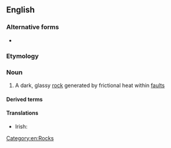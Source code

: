 ==English==
{{wikipedia}}

===Alternative forms===
* {{l|en|pseudotachylyte}}

===Etymology===
{{prefix|en|pseudo|tachylyte|alt2=tachylite}}

===Noun===
{{en-noun}}

# {{lb|en|mineral}} A dark, glassy [[rock]] generated by frictional heat within [[fault]]s

====Derived terms====
{{der3|en|pseudotachylitic}}

====Translations====
{{trans-top|a dark, glassy rock generated by frictional heat within faults}}
* Irish: {{t|ga|bréagthacailít|f}}
{{trans-mid}}
{{trans-bottom}}

[[Category:en:Rocks]]